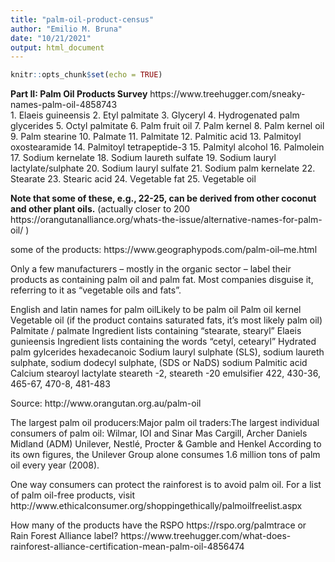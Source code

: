 ```yaml
---
title: "palm-oil-product-census"
author: "Emilio M. Bruna"
date: "10/21/2021"
output: html_document
---
```


```r
knitr::opts_chunk$set(echo = TRUE)
```

**Part II: Palm Oil Products Survey**
https://www.treehugger.com/sneaky-names-palm-oil-4858743  
1. Elaeis guineensis
2. Etyl palmitate
3. Glyceryl
4. Hydrogenated palm glycerides
5. Octyl palmitate
6. Palm fruit oil
7. Palm kernel
8. Palm kernel oil
9. Palm stearine
10. Palmate
11. Palmitate
12. Palmitic acid
13. Palmitoyl oxostearamide
14. Palmitoyl tetrapeptide-3
15. Palmityl alcohol
16. Palmolein
17. Sodium kernelate
18. Sodium laureth sulfate
19. Sodium lauryl lactylate/sulphate
20. Sodium lauryl sulfate
21. Sodium palm kernelate
22. Stearate
23. Stearic acid
24. Vegetable fat
25. Vegetable oil

**Note that some of these, e.g., 22-25, can be derived from other coconut and other plant oils.**
(actually closer to 200 https://orangutanalliance.org/whats-the-issue/alternative-names-for-palm-oil/
)

some of the products: https://www.geographypods.com/palm-oil--me.html

Only a few manufacturers – mostly in the organic sector – label their products as containing palm oil and palm fat. Most companies disguise it, referring to it as “vegetable oils and fats”.

English and latin names for palm oilLikely to be palm oil Palm oil kernel Vegetable oil (if the product contains saturated fats, it's most likely palm oil) Palmitate / palmate Ingredient lists containing “stearate, stearyl” Elaeis gunieensis Ingredient lists containing the words “cetyl, cetearyl” Hydrated palm ­gylcerides hexadecanoic Sodium lauryl sulphate (SLS), sodium laureth sulphate, sodium dodecyl sulphate, (SDS or NaDS) sodium Palmitic acid Calcium stearoyl lactylate steareth -2, steareth -20 emulsifier 422, 430-36, 465-67, 470-8, 481-483

Source: http://www.orangutan.org.au/palm-oil

The largest palm oil producers:Major palm oil traders:The largest individual consumers of palm oil: Wilmar, IOI and Sinar Mas Cargill, Archer Daniels Midland (ADM) Unilever, Nestlé, Procter & Gamble and Henkel
According to its own figures, the Unilever Group alone consumes 1.6 million tons of palm oil every year (2008).

One way consumers can protect the rainforest is to avoid palm oil. For a list of palm oil-free products, visit
http://www.ethicalconsumer.org/shoppingethically/palmoilfreelist.aspx


How many of the products have the RSPO https://rspo.org/palmtrace or Rain Forest Alliance label? https://www.treehugger.com/what-does-rainforest-alliance-certification-mean-palm-oil-4856474
